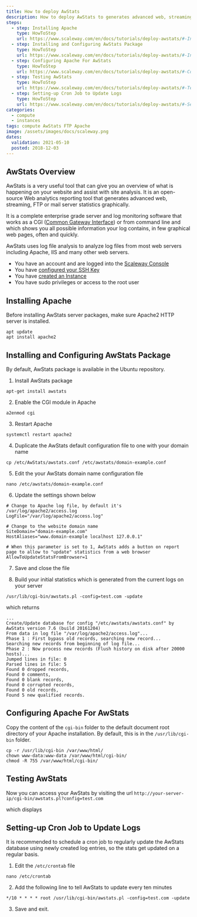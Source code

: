 ```yaml
---
title: How to deploy AwStats
description: How to deploy AwStats to generates advanced web, streaming, FTP or mail server statistics graphically.
steps:
  - step: Installing Apache
    type: HowToStep
    url: https://www.scaleway.com/en/docs/tutorials/deploy-awstats/#-Installing-Apache
  - step: Installing and Configuring AwStats Package
    type: HowToStep
    url: https://www.scaleway.com/en/docs/tutorials/deploy-awstats/#-Installing-and-Configuring-AwStats-Package
  - step: Configuring Apache For AwStats
    type: HowToStep
    url: https://www.scaleway.com/en/docs/tutorials/deploy-awstats/#-Configuring-Apache-For-AwStats
  - step: Testing AwStats
    type: HowToStep
    url: https://www.scaleway.com/en/docs/tutorials/deploy-awstats/#-Testing-AwStats
  - step: Setting-up Cron Job to Update Logs
    type: HowToStep
    url: https://www.scaleway.com/en/docs/tutorials/deploy-awstats/#-Settingup-Cron-Job-to-Update-Logs
categories:
  - compute
  - instances
tags: compute AwStats FTP Apache 
image: /assets/images/docs/scaleway.png
dates:
  validation: 2021-05-10
  posted: 2018-12-03
---
```


## AwStats Overview

AwStats is a very useful tool that can give you an overview of what is happening on your website and assist with site analysis. It is an open-source Web analytics reporting tool that generates advanced web, streaming, FTP or mail server statistics graphically.

It is a complete enterprise grade server and log monitoring software that works as a CGI ([Common Gateway Interface](https://en.wikipedia.org/wiki/Common_Gateway_Interface)) or from command line and which shows you all possible information your log contains, in few graphical web pages, often and quickly.

AwStats uses log file analysis to analyze log files from most web servers including Apache, IIS and many other web servers.

<Message type="requirement">

- You have an account and are logged into the [Scaleway Console](https://console.scaleway.com)
- You have [configured your SSH Key](/console/my-project/how-to/create-ssh-key)
- You have [created an Instance](/compute/instances/how-to/create-an-instance/)
- You have sudo privileges or access to the root user

</Message>

## Installing Apache

Before installing AwStats server packages, make sure Apache2 HTTP server is installed.

  ```
  apt update
  apt install apache2
  ```

## Installing and Configuring AwStats Package

By default, AwStats package is available in the Ubuntu repository.

1. Install AwStats package

  ```
  apt-get install awstats
  ```

2. Enable the CGI module in Apache

  ```
  a2enmod cgi
  ```

3. Restart Apache

  ```
  systemctl restart apache2
  ```

4. Duplicate the AwStats default configuration file to one with your domain name

  ```
  cp /etc/AwStats/awstats.conf /etc/awstats/domain-example.conf
  ```

5. Edit the your AwStats domain name configuration file

  ```
  nano /etc/awstats/domain-example.conf
  ```

6. Update the settings shown below

  ```
  # Change to Apache log file, by default it's /var/log/apache2/access.log
  LogFile="/var/log/apache2/access.log"

  # Change to the website domain name
  SiteDomain="domain-example.com"
  HostAliases="www.domain-example localhost 127.0.0.1"

  # When this parameter is set to 1, AwStats adds a button on report page to allow to "update" statistics from a web browser
  AllowToUpdateStatsFromBrowser=1
  ```

7. Save and close the file

8. Build your initial statistics which is generated from the current logs on your server

  ```
  /usr/lib/cgi-bin/awstats.pl -config=test.com -update
  ```

  which returns

  ```
  ...
  Create/Update database for config "/etc/awstats/awstats.conf" by AwStats version 7.6 (build 20161204)
  From data in log file "/var/log/apache2/access.log"...
  Phase 1 : First bypass old records, searching new record...
  Searching new records from beginning of log file...
  Phase 2 : Now process new records (Flush history on disk after 20000 hosts)...
  Jumped lines in file: 0
  Parsed lines in file: 5
  Found 0 dropped records,
  Found 0 comments,
  Found 0 blank records,
  Found 0 corrupted records,
  Found 0 old records,
  Found 5 new qualified records.
  ```

## Configuring Apache For AwStats

Copy the content of the `cgi-bin` folder to the default document root directory of your Apache installation. By default, this is in the `/usr/lib/cgi-bin` folder.

```
cp -r /usr/lib/cgi-bin /var/www/html/
chown www-data:www-data /var/www/html/cgi-bin/
chmod -R 755 /var/www/html/cgi-bin/
```

## Testing AwStats

Now you can access your AwStats by visiting the url `http://your-server-ip/cgi-bin/awstats.pl?config=test.com`

which displays

<Lightbox src="scaleway-awstats_homepage.png" alt="" />

## Setting-up Cron Job to Update Logs

It is recommended to schedule a cron job to regularly update the AwStats database using newly created log entries, so the stats get updated on a regular basis.

1. Edit the `/etc/crontab` file

  ```
  nano /etc/crontab
  ```

2. Add the following line to tell AwStats to update every ten minutes

  ```
  */10 * * * * root /usr/lib/cgi-bin/awstats.pl -config=test.com -update
  ```

3. Save and exit.
